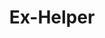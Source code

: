 ---
name: Pomona Carrington Hoekstra
profile_image: pfp.png
handle: theta
links:
  - name: website
    url: https://pcarr.in/
role: alum
period: 2024
title: Ex-Helper
---